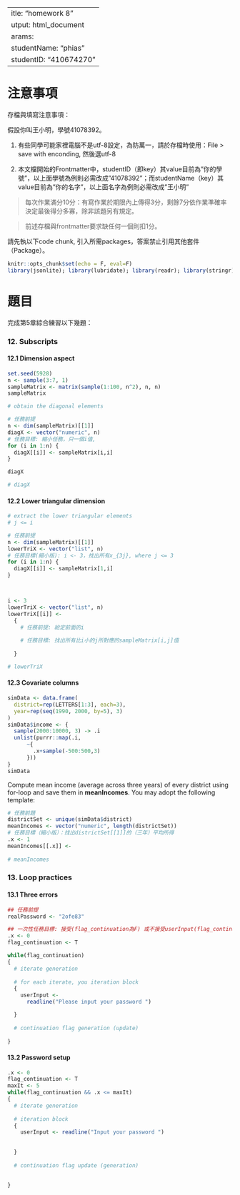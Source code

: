 ---
title: "homework 8"
output: html_document
params:
  studentName: "phias"
  studentID: "410674270"
---

# 注意事項

存檔與填寫注意事項：

假設你叫王小明，學號41078392。

  1. 有些同學可能家裡電腦不是utf-8設定，為防萬一，請於存檔時使用：File > save with enconding, 然後選utf-8

  2. 本文檔開始的Frontmatter中，studentID（即key）其value目前為"你的學號"，以上面學號為例則必需改成"41078392"；而studentName（key）其value目前為"你的名字"，以上面名字為例則必需改成"王小明"
  
> 每次作業滿分10分：有寫作業於期限內上傳得3分，剩餘7分依作業準確率決定最後得分多寡，除非該題另有規定。

> 前述存檔與frontmatter要求缺任何一個則扣1分。

請先執以下code chunk, 引入所需packages，答案禁止引用其他套件（Package）。
```r
knitr::opts_chunk$set(echo = F, eval=F)
library(jsonlite); library(lubridate); library(readr); library(stringr); library(purrr); library(glue)
```

# 題目

完成第5章綜合練習以下幾題：


### 12. Subscripts{-}


#### 12.1 Dimension aspect{-}

```r
set.seed(5928)
n <- sample(3:7, 1) 
sampleMatrix <- matrix(sample(1:100, n^2), n, n)
sampleMatrix
```


```r
# obtain the diagonal elements

# 任務前提
n <- dim(sampleMatrix)[[1]]
diagX <- vector("numeric", n)
# 任務目標: 縮小任務，只一個i值, 
for (i in 1:n) {
  diagX[[i]] <- sampleMatrix[i,i]
}

diagX

# diagX
```

#### 12.2 Lower triangular dimension{-}

```r
# extract the lower triangular elements
# j <= i

# 任務前提
n <- dim(sampleMatrix)[[1]]
lowerTriX <- vector("list", n)
# 任務目標(縮小版): i <- 3，找出所有x_{3j}, where j <= 3
for (i in 1:n) {
  diagX[[i]] <- sampleMatrix[1,i]
}



i <- 3
lowerTriX <- vector("list", n)
lowerTriX[[i]] <- 
  {
    # 任務前提: 給定前面的i
    
    # 任務目標: 找出所有比i小的j所對應的sampleMatrix[i,j]值
    
  }

# lowerTriX
```

#### 12.3 Covariate columns{-}

```r
simData <- data.frame(
  district=rep(LETTERS[1:3], each=3),
  year=rep(seq(1990, 2000, by=5), 3)
)
simData$income <- {
  sample(2000:10000, 3) -> .i
  unlist(purrr::map(.i, 
      ~{
        .x+sample(-500:500,3)
      }))
}
simData
```


Compute mean income (average across three years) of every district using for-loop and save them in **meanIncomes**. You may adopt the following template:
```r
# 任務前題
districtSet <- unique(simData$district)
meanIncomes <- vector("numeric", length(districtSet))
# 任務目標（縮小版）：找出districtSet[[1]]的（三年）平均所得
.x <- 1
meanIncomes[[.x]] <- 
  
# meanIncomes
```

### 13. Loop practices{-}

#### 13.1 Three errors{-}

```r
## 任務前提
realPassword <- "2ofe83"

## 一次性任務目標: 接受(flag_continuation為F) 或不接受userInput(flag_continuation為T)
.x <- 0
flag_continuation <- T

while(flag_continuation)
{
  # iterate generation
  
  # for each iterate, you iteration block
  {
    userInput <- 
      readline("Please input your password ")

  }
  
  # continuation flag generation (update)
  
}


```


#### 13.2 Password setup{-}


```r
.x <- 0
flag_continuation <- T
maxIt <- 5
while(flag_continuation && .x <= maxIt)
{
  # iterate generation
  
  # iteration block
  {
    userInput <- readline("Input your password ")
    
    
  }
  
  # continuation flag update (generation)
  
  
}
```

